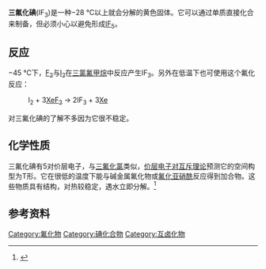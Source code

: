 {{chembox
| verifiedrevid = 400118072
| ImageFile = Iodine trifluoride.svg
| ImageSize = 150px
| ImageName = Structural formula
| IUPACName = 三氟化碘
| OtherNames = 氟化碘(III)
|Section1={{Chembox Identifiers
| ChemSpiderID_Ref = {{chemspidercite|correct|chemspider}}
| ChemSpiderID = 10329096
| InChI = 1/F3I/c1-4(2)3
| InChIKey = VJUJMLSNVYZCDT-UHFFFAOYAM
| StdInChI_Ref = {{stdinchicite|correct|chemspider}}
| StdInChI = 1S/F3I/c1-4(2)3
| StdInChIKey_Ref = {{stdinchicite|correct|chemspider}}
| StdInChIKey = VJUJMLSNVYZCDT-UHFFFAOYSA-N
| CASNo_Ref = {{cascite|correct|??}}
| CASNo = 22520-96-3
| PubChem = 
| SMILES = FI(F)F
}}
|Section2 = {{Chembox Properties
| Formula = IF<sub>3</sub>
| MolarMass = 183.9
| Appearance = 黄色固体
| Density = 
| MeltingPt = −28 °C以上分解
| BoilingPt = 
| Solubility = }}
| Section3 = {{Chembox Hazards
| MainHazards = 
| FlashPt = 
| Autoignition = }}
| Section4 = {{Chembox Related
| OtherAnions = [[三氯化碘|三氯化碘]]
| OtherCations = [[三氟化溴|三氟化溴]]
| OtherCpds = [[三氟化氯|三氟化氯]] <br/> [[五氟化碘|五氟化碘]] }}
}}

'''三氟化碘'''(IF<sub>3</sub>)是一种−28 °C以上就会分解的黄色固体。它可以通过单质直接化合来制备，但必须小心以避免形成[[五氟化碘|IF<sub>5</sub>]]。  

== 反应 ==
−45 °C下，[[氟|F<sub>2</sub>]]与[[碘|I<sub>2</sub>]]在[[三氯氟甲烷|三氯氟甲烷]]中反应产生IF<sub>3</sub>。另外在低温下也可使用这个氟化反应：
:I<sub>2</sub> + 3[[二氟化氙|XeF<sub>2</sub>]] → 2IF<sub>3</sub> + 3[[氙|Xe]]

对三氟化碘的了解不多因为它很不稳定。

== 化学性质 ==
三氟化碘有5对价层电子，与[[三氟化氯|三氟化氯]]类似，[[价层电子对互斥理论|价层电子对互斥理论]]预测它的空间构型为T形。它在很低的温度下能与碱金属氟化物或[[氟化亚硝酰|氟化亚硝酰]]反应得到加合物。这些物质具有{{chem|M|+|IF|4|-}}结构，对热较稳定，遇水立即分解。<ref>{{cite book|title=《无机化学丛书》第六卷：卤素、铜分族、锌分族|pages=P414|author=张青莲|isbn=7-03-002238-6|location=北京|publisher=科学出版社}}</ref>

== 参考资料 ==
{{reflist}}

{{卤族元素互化物}}
{{碘化合物}}

[[Category:氟化物|Category:氟化物]]
[[Category:碘化合物|Category:碘化合物]]
[[Category:互卤化物|Category:互卤化物]]
